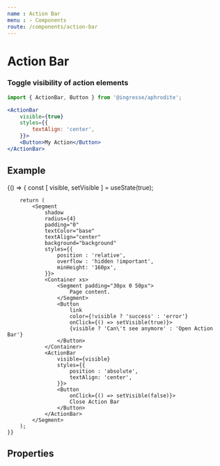 ```yaml
---
name : Action Bar
menu : › Components
route: /components/action-bar
---
```




# Action Bar
### Toggle visibility of action elements

```jsx
import { ActionBar, Button } from '@ingresse/aphrodite';

<ActionBar
    visible={true}
    styles={{
        textAlign: 'center',
    }}>
    <Button>My Action</Button>
</ActionBar>
```


## Example

<Playground>
    {() => {
        const [ visible, setVisible ] = useState(true);

        return (
            <Segment
                shadow
                radius={4}
                padding="0"
                textColor="base"
                textAlign="center"
                background="background"
                styles={{
                    position : 'relative',
                    overflow : 'hidden !important',
                    minHeight: '160px',
                }}>
                <Container xs>
                    <Segment padding="30px 0 50px">
                        Page content.
                    </Segment>
                    <Button
                        link
                        color={!visible ? 'success' : 'error'}
                        onClick={() => setVisible(true)}>
                        {visible ? 'Can\'t see anymore' : 'Open Action Bar'}
                    </Button>
                </Container>
                <ActionBar
                    visible={visible}
                    styles={{
                        position : 'absolute',
                        textAlign: 'center',
                    }}>
                    <Button
                        onClick={() => setVisible(false)}>
                        Close Action Bar
                    </Button>
                </ActionBar>
            </Segment>
        );
    }}
</Playground>


## Properties

<Props of={ActionBar} />
